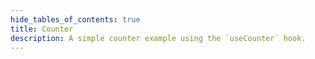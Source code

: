 ---
hide_tables_of_contents: true
title: Counter
description: A simple counter example using the `useCounter` hook.
---

<CounterApp />